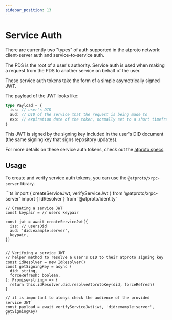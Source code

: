 ```yaml
---
sidebar_position: 13
---
```



# Service Auth

There are currently two "types" of auth supported in the atproto network: client-server auth and service-to-service auth.

The PDS is the root of a user's authority. Service auth is used when making a request from the PDS to another service on behalf of the user.

These service auth tokens take the form of a simple asymetrically signed JWT.

The payload of the JWT looks like:

```TypeScript
type Payload = {
  iss: // user's DID
  aud: // DID of the service that the request is being made to
  exp: // expiration date of the token, normally set to a short timeframe (<60s)
}
```

This JWT is signed by the signing key included in the user's DID document (the same signing key that signs repository updates).

For more details on these service auth tokens, check out the [atproto specs](https://atproto.com/specs/xrpc#inter-service-authentication-temporary-specification).

## Usage

To create and verify service auth tokens, you can use the `@atproto/xrpc-server` library.

<Tabs groupId="sdk">
  <TabItem value="ts" label="TypeScript">
    ```ts
    import { createServiceJwt, verifyServiceJwt } from '@atproto/xrpc-server'
    import { IdResolver } from '@atproto/identity'

    // Creating a service JWT
    const keypair = // users keypair

    const jwt = await createServiceJwt({
      iss: // usersDid
      aud: 'did:example:server',
      keypair,
    })


    // Verifying a service JWT
    // helper method to resolve a user's DID to their atproto signing key
    const idResolver = new IdResolver()
    const getSigningKey = async (
      did: string,
      forceRefresh: boolean,
    ): Promise<string> => {
      return this.idResolver.did.resolveAtprotoKey(did, forceRefresh)
    }

    // it is important to always check the audience of the provided service JWT
    const payload = await verifyServiceJwt(jwt, 'did:example:server', getSigningKey)
    ```
  </TabItem>
</Tabs>
